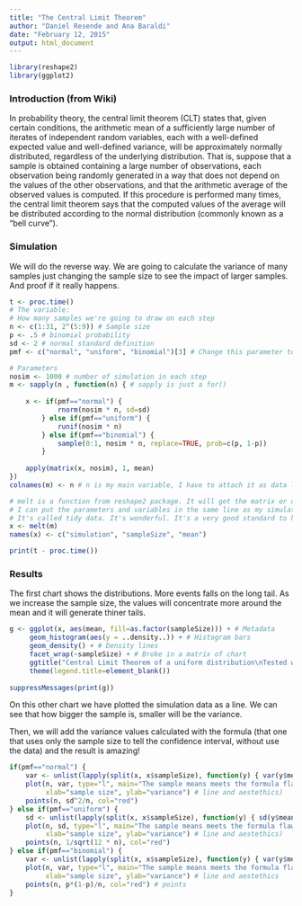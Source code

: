 ```yaml
---
title: "The Central Limit Theorem"
author: "Daniel Resende and Ana Baraldi"
date: "February 12, 2015"
output: html_document
---
```


```r
library(reshape2)
library(ggplot2)
```

### Introduction (from Wiki)
In probability theory, the central limit theorem (CLT) states that, given certain conditions, the arithmetic mean of a sufficiently large number of iterates of independent random variables, each with a well-defined expected value and well-defined variance, will be approximately normally distributed, regardless of the underlying distribution. That is, suppose that a sample is obtained containing a large number of observations, each observation being randomly generated in a way that does not depend on the values of the other observations, and that the arithmetic average of the observed values is computed. If this procedure is performed many times, the central limit theorem says that the computed values of the average will be distributed according to the normal distribution (commonly known as a "bell curve").

### Simulation
We will do the reverse way. We are going to calculate the variance of many samples just changing the sample size to see the impact of larger samples. And proof if it really happens.
```r
t <- proc.time()
# The variable:
# How many samples we're going to draw on each step
n <- c(1:31, 2^(5:9)) # Sample size
p <- .5 # binomial probability
sd <- 2 # normal standard definition
pmf <- c("normal", "uniform", "binomial")[3] # Change this parameter to get other distribution

# Parameters
nosim <- 1000 # number of simulation in each step
m <- sapply(n , function(n) { # sapply is just a for()
    
    x <- if(pmf=="normal") {
            rnorm(nosim * n, sd=sd)
        } else if(pmf=="uniform") {
            runif(nosim * n)
        } else if(pmf=="binomial") {
            sample(0:1, nosim * n, replace=TRUE, prob=c(p, 1-p))
        }
    
    apply(matrix(x, nosim), 1, mean)
})
colnames(m) <- n # n is my main variable, I have to attach it as data label

# melt is a function from reshape2 package. It will get the matrix or data.frame column names and put them in a collumn repeated several times linked to its correspondent value.
# I can put the parameters and variables in the same line as my simulation values and one simulation per unique parameter combination. It's easier to subset them.
# It's called tidy data. It's wonderful. It's a very good standard to handle with Big Data.
x <- melt(m)
names(x) <- c("simulation", "sampleSize", "mean")

print(t - proc.time())
```

### Results
The first chart shows the distributions. More events falls on the long tail. As we increase the sample size, the values will concentrate more around the mean and it will generate thiner tails.
```r
g <- ggplot(x, aes(mean, fill=as.factor(sampleSize))) + # Metadata
     geom_histogram(aes(y = ..density..)) + # Histogram bars
     geom_density() + # Density lines
     facet_wrap(~sampleSize) + # Broke in a matrix of chart
     ggtitle("Central Limit Theorem of a uniform distribution\nTested with different sample sizes") +
     theme(legend.title=element_blank())
    
suppressMessages(print(g))
```

On this other chart we have plotted the simulation data as a line. We can see that how bigger the sample is, smaller will be the variance.

Then, we will add the variance values calculated with the formula (that one that uses only the sample size to tell the confidence interval, without use the data) and the result is amazing!

```r
if(pmf=="normal") {
    var <- unlist(lapply(split(x, x$sampleSize), function(y) { var(y$mean) }))
    plot(n, var, type="l", main="The sample means meets the formula flawlessly",
         xlab="sample size", ylab="variance") # line and aestethics)
    points(n, sd^2/n, col="red")
} else if(pmf=="uniform") {
    sd <- unlist(lapply(split(x, x$sampleSize), function(y) { sd(y$mean) }))
    plot(n, sd, type="l", main="The sample means meets the formula flawlessly",
         xlab="sample size", ylab="variance") # line and aestethics)
    points(n, 1/sqrt(12 * n), col="red")
} else if(pmf=="binomial") {
    var <- unlist(lapply(split(x, x$sampleSize), function(y) { var(y$mean) }))
    plot(n, var, type="l", main="The sample means meets the formula flawlessly",
         xlab="sample size", ylab="variance") # line and aestethics
    points(n, p*(1-p)/n, col="red") # points
}
```
